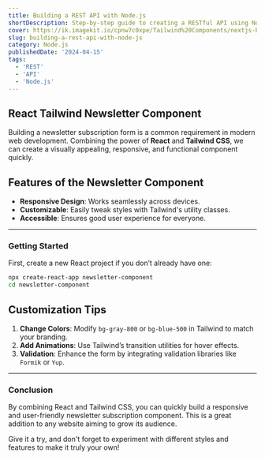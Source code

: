 ```yaml
---
title: Building a REST API with Node.js
shortDescription: Step-by-step guide to creating a RESTful API using Node.js and Express.
cover: https://ik.imagekit.io/cpnw7c0xpe/Tailwind%20Components/nextjs-blog-starter-article-section-1.png?updatedAt=1734006364298
slug: building-a-rest-api-with-node-js
category: Node.js
publishedDate: '2024-04-15'
tags:
  - 'REST'
  - 'API'
  - 'Node.js'
---
```


## React Tailwind Newsletter Component

Building a newsletter subscription form is a common requirement in modern web development. Combining the power of **React** and **Tailwind CSS**, we can create a visually appealing, responsive, and functional component quickly.

## Features of the Newsletter Component

- **Responsive Design**: Works seamlessly across devices.
- **Customizable**: Easily tweak styles with Tailwind's utility classes.
- **Accessible**: Ensures good user experience for everyone.

---

### Getting Started

First, create a new React project if you don’t already have one:

```bash
npx create-react-app newsletter-component
cd newsletter-component
```

## Customization Tips

1. **Change Colors**: Modify `bg-gray-800` or `bg-blue-500` in Tailwind to match your branding.
2. **Add Animations**: Use Tailwind’s transition utilities for hover effects.
3. **Validation**: Enhance the form by integrating validation libraries like `Formik` or `Yup`.

---

### Conclusion

By combining React and Tailwind CSS, you can quickly build a responsive and user-friendly newsletter subscription component. This is a great addition to any website aiming to grow its audience.

Give it a try, and don't forget to experiment with different styles and features to make it truly your own!
